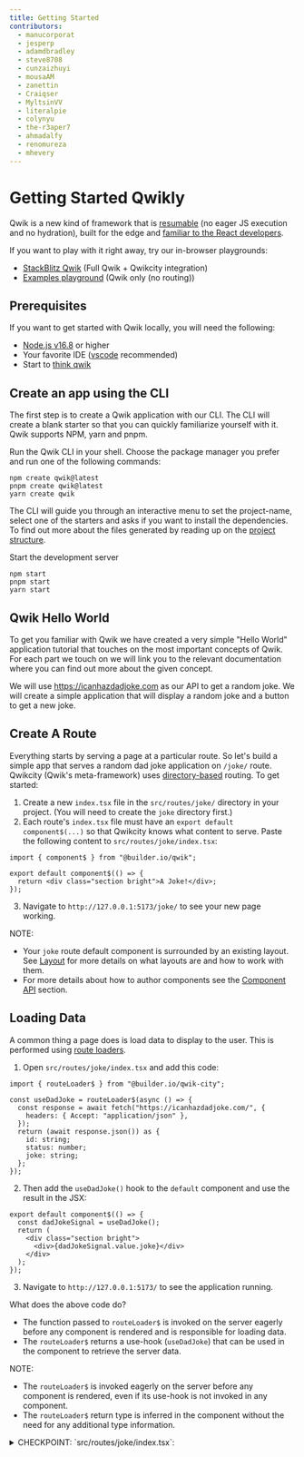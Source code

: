 ```yaml
---
title: Getting Started
contributors:
  - manucorporat
  - jesperp
  - adamdbradley
  - steve8708
  - cunzaizhuyi
  - mousaAM
  - zanettin
  - Craiqser
  - MyltsinVV
  - literalpie
  - colynyu
  - the-r3aper7
  - ahmadalfy
  - renomureza
  - mhevery
---
```


# Getting Started Qwikly

Qwik is a new kind of framework that is [resumable](../concepts/resumable/index.mdx) (no eager JS execution and no hydration), built for the edge and [familiar to the React developers](../cheat/qwik-react/index.mdx).

If you want to play with it right away, try our in-browser playgrounds:
- [StackBlitz Qwik](https://qwik.new) (Full Qwik + Qwikcity integration)
- [Examples playground](/examples/reactivity/counter/) (Qwik only (no routing))

## Prerequisites

If you want to get started with Qwik locally, you will need the following:

- [Node.js v16.8](https://nodejs.org/en/download/) or higher
- Your favorite IDE ([vscode](https://code.visualstudio.com/) recommended)
- Start to [think qwik](../think-qwik/index.mdx)

## Create an app using the CLI

The first step is to create a Qwik application with our CLI. The CLI will create a blank starter so that you can quickly familiarize yourself with it. Qwik supports NPM, yarn and pnpm.

Run the Qwik CLI in your shell. Choose the package manager you prefer and run one of the following commands:

```shell
npm create qwik@latest
pnpm create qwik@latest
yarn create qwik
```

The CLI will guide you through an interactive menu to set the project-name, select one of the starters and asks if you want to install the dependencies. To find out more about the files generated by reading up on the [project structure](/docs/project-structure/).

Start the development server

```shell
npm start
pnpm start
yarn start
```

## Qwik Hello World

To get you familiar with Qwik we have created a very simple "Hello World" application tutorial that touches on the most important concepts of Qwik. For each part we touch on we will link you to the relevant documentation where you can find out more about the given concept.

We will use https://icanhazdadjoke.com as our API to get a random joke. We will create a simple application that will display a random joke and a button to get a new joke.


## Create A Route

Everything starts by serving a page at a particular route. So let's build a simple app that serves a random dad joke application on `/joke/` route. Qwikcity (Qwik's meta-framework) uses [directory-based](/docs/routing/) routing. To get started:

1. Create a new `index.tsx` file in the `src/routes/joke/` directory in your project. (You will need to create the `joke` directory first.)
2. Each route's `index.tsx` file must have an `export default component$(...)` so that Qwikcity knows what content to serve. Paste the following content to `src/routes/joke/index.tsx`:
  ```tsx
  import { component$ } from "@builder.io/qwik";

  export default component$(() => {
    return <div class="section bright">A Joke!</div>;
  });
  ```
3. Navigate to `http://127.0.0.1:5173/joke/` to see your new page working.

NOTE:
- Your `joke` route default component is surrounded by an existing layout. See [Layout](/docs/layout/) for more details on what layouts are and how to work with them.
- For more details about how to author components see the [Component API](/docs/(qwik)/components/overview/) section.


## Loading Data

A common thing a page does is load data to display to the user. This is performed using [route loaders](/docs/route-loader/).

1. Open `src/routes/joke/index.tsx` and add this code:
  ```tsx
  import { routeLoader$ } from "@builder.io/qwik-city";

  const useDadJoke = routeLoader$(async () => {
    const response = await fetch("https://icanhazdadjoke.com/", {
      headers: { Accept: "application/json" },
    });
    return (await response.json()) as {
      id: string;
      status: number;
      joke: string;
    };
  });
  ```
2. Then add the `useDadJoke()` hook to the `default` component and use the result in the JSX:
  ```tsx
  export default component$(() => {
    const dadJokeSignal = useDadJoke();
    return (
      <div class="section bright">
        <div>{dadJokeSignal.value.joke}</div>
      </div>
    );
  });
  ```
3. Navigate to `http://127.0.0.1:5173/` to see the application running.

What does the above code do?
- The function passed to `routeLoader$` is invoked on the server eagerly before any component is rendered and is responsible for loading data.
- The `routeLoader$` returns a use-hook (`useDadJoke`) that can be used in the component to retrieve the server data.

NOTE:
- The `routeLoader$` is invoked eagerly on the server before any component is rendered, even if its use-hook is not invoked in any component.
- The `routeLoader$` return type is inferred in the component without the need for any additional type information.

<details>
  <summary>CHECKPOINT: `src/routes/joke/index.tsx`:</summary>
```tsx
import { component$ } from "@builder.io/qwik";
import { routeLoader$ } from "@builder.io/qwik-city";

const useDadJoke = routeLoader$(async () => {
  const response = await fetch("https://icanhazdadjoke.com/", {
    headers: { Accept: "application/json" },
  });
  return (await response.json()) as {
    id: string;
    status: number;
    joke: string;
  };
});

export default component$(() => {
  const dadJokeSignal = useDadJoke();
  return (
    <div class="section bright">
      <div>{dadJokeSignal.value.joke}</div>
    </div>
  );
});
```
</details>


## Posting Data to Server

Previously we used `routeLoader$` to send data from the server to the client. We use [`routeAction$`](/docs/action/) to post (send) data from the client back to the server.

NOTE: `routeAction$` is the preferred way to send data to the server because it uses the browser native form API which works even if JavaScript is disabled.

To declare an action:

1. Open `src/routes/joke/index.tsx` and add this code:
  ```tsx
  import {routeAction$, Form} from "@builder.io/qwik-city";

  const useJokeVoteAction = routeAction$((props) => {
    // Leave it as an exercise for the reader to implement this.
    console.log("VOTE", props);
  });
  ```

2. Update the  `export default` component to use the `useJokeVoteAction` hook. This is done by adding the `<Form>`.

  ```tsx
  export default component$(() => {
    const dadJokeSignal = useDadJoke();
    const favoriteJokeAction = useJokeVoteAction();
    return (
      <div class="section bright">
        <div>{dadJokeSignal.value.joke}</div>
        <Form action={favoriteJokeAction}>
          <input type="hidden" name="jokeID" value={dadJokeSignal.value.id} />
          <button name="vote" value="up">
            👍
          </button>
          <button name="vote" value="down">
            👎
          </button>
        </Form>
      </div>
    );
  });
  ```
3. Navigate to `http://127.0.0.1:5173/` to see the application running.

What does the above code do?
- `routeAction$` is used to receive data.
  - The function passed to `routeLoader$` is invoked on the server whenever the form is posted.
  - The `routeLoader$` returns a use-hook (`useJokeVoteAction`) that can be used in the component post the form data.
- `Form` is a convenience component that wraps the browser's native `<form>` element.

Things to note:
  - For validation see [zod validation](/docs/action/#zod-validation).
  - The `routeAction$` works even if JavaScript is disabled.
  - If JavaScript is enabled the `Form` component will prevent the browser from posting the form and instead post the data using JavaScript and emulate the browser's native form behavior without full refresh.

<details>
  <summary>CHECKPOINT: `src/routes/joke/index.tsx`:</summary>
```tsx
import { component$ } from "@builder.io/qwik";
import {
  routeLoader$,
  Form,
  routeAction$,
  server$,
} from "@builder.io/qwik-city";

const useDadJoke = routeLoader$(async () => {
  const response = await fetch("https://icanhazdadjoke.com/", {
    headers: { Accept: "application/json" },
  });
  return (await response.json()) as {
    id: string;
    status: number;
    joke: string;
  };
});

const useJokeVoteAction = routeAction$((props) => {
  console.log("VOTE", props);
});

export default component$(() => {
  const dadJokeSignal = useDadJoke();
  const favoriteJokeAction = useJokeVoteAction();
  return (
    <div class="section bright">
      <div>
        {dadJokeSignal.value.joke}
      </div>
      <Form action={favoriteJokeAction}>
        <input type="hidden" name="jokeID" value={dadJokeSignal.value.id} />
        <button name="vote" value="up">
          👍
        </button>
        <button name="vote" value="down">
          👎
        </button>
      </Form>
    </div>
  );
});
```
</details>

## Modifying State

Keeping track of the state and updating UI is core to what applications do. Qwik provides a `useSignal` hook to keep track of the application's state. To learn more see [state management](/docs/components/state/).

To declare state:
1. Declare the component's state using `useSignal()`.
   ```tsx
    const isFavoriteSignal = useSignal(false);
   ```
2. Add a button to the component that will modify the state.
   ```tsx
   <button onClick={() => isFavoriteSignal.value = !isFavoriteSignal.value}>
     {isFavoriteSignal.value ? "❤️" : "🤍"}
   </button>
   ```

NOTE: 
- Clicking on the button will update the state and the UI will be updated.

<details>
  <summary>CHECKPOINT: `src/routes/joke/index.tsx`:</summary>
```tsx
import { component$, useSignal } from "@builder.io/qwik";
import {
  routeLoader$,
  Form,
  routeAction$,
  server$,
} from "@builder.io/qwik-city";

const useDadJoke = routeLoader$(async () => {
  const response = await fetch("https://icanhazdadjoke.com/", {
    headers: { Accept: "application/json" },
  });
  return (await response.json()) as {
    id: string;
    status: number;
    joke: string;
  };
});

const useJokeVoteAction = routeAction$((props) => {
  console.log("VOTE", props);
});

export default component$(() => {
  const isFavoriteSignal = useSignal(false);
  const dadJokeSignal = useDadJoke();
  const favoriteJokeAction = useJokeVoteAction();
  return (
    <div class="section bright">
      <div>{dadJokeSignal.value.joke}</div>
      <Form action={favoriteJokeAction}>
        <input type="hidden" name="jokeID" value={dadJokeSignal.value.id} />
        <button name="vote" value="up">
          👍
        </button>
        <button name="vote" value="down">
          👎
        </button>
      </Form>
      <button
        onClick$={() => (isFavoriteSignal.value = !isFavoriteSignal.value)}
      >
        {isFavoriteSignal.value ? "❤️" : "🤍"}
      </button>
    </div>
  );
});
```
</details>

## Tasks and Invoking Server Code

In Qwik, a [task](/docs/components/lifecycle/#use-usetask-when-you-need-to) is work that needs to happen when a state changes. (Similar to an "effect" in other frameworks.) In this example, we will use the task to invoke code on the server.

1. Create a new task that tracks the `isFavoriteSignal` state:
   ```tsx
    useTask$(({ track }) => {
    });
   ```
2. Add a `track` call to the re-executed the task on `isFavoriteSignal` state change:
   ```tsx
    useTask$(({ track }) => {
      track(isFavoriteSignal);
    });
   ```
3. Add the work that you want to execute on state change:
   ```tsx
    useTask$(({ track }) => {
      track(isFavoriteSignal);
      console.log("FAVORITE (isomorphic)", isFavoriteSignal.value);
    });
   ```
4. If you want to have work happen on the server only, wrap it in `server$()`
   ```tsx
   useTask$(({ track }) => {
     track(isFavoriteSignal);
     console.log("FAVORITE (isomorphic)", isFavoriteSignal.value);
     server$(() => {
      console.log("FAVORITE (server)", isFavoriteSignal.value);
     })();
   });
   ```

NOTE:
- Notice that the body of `useTask$` is executed on both the server and the client (isomorphic).
- On SSR server prints `FAVORITE (isomorphic) false` and `FAVORITE (server) false`.
- When the user interacts with favorite, the client prints `FAVORITE (isomorphic) true` and the server prints `FAVORITE (server) false`.

<details>
  <summary>CHECKPOINT: `src/routes/joke/index.tsx`:</summary>
```tsx
import { component$, useSignal, useTask$ } from "@builder.io/qwik";
import {
  routeLoader$,
  Form,
  routeAction$,
  server$,
} from "@builder.io/qwik-city";

const useDadJoke = routeLoader$(async () => {
  const response = await fetch("https://icanhazdadjoke.com/", {
    headers: { Accept: "application/json" },
  });
  return (await response.json()) as {
    id: string;
    status: number;
    joke: string;
  };
});

const useJokeVoteAction = routeAction$((props) => {
  console.log("VOTE", props);
});

export default component$(() => {
  const isFavoriteSignal = useSignal(false);
  const dadJokeSignal = useDadJoke();
  const favoriteJokeAction = useJokeVoteAction();
  useTask$(({ track }) => {
    track(isFavoriteSignal);
    console.log("FAVORITE (isomorphic)", isFavoriteSignal.value);
    server$(() => {
      console.log("FAVORITE (server)", isFavoriteSignal.value);
    })();
  });
  return (
    <div class="section bright">
      <div>{dadJokeSignal.value.joke}</div>
      <Form action={favoriteJokeAction}>
        <input type="hidden" name="jokeID" value={dadJokeSignal.value.id} />
        <button name="vote" value="up">
          👍
        </button>
        <button name="vote" value="down">
          👎
        </button>
      </Form>
      <button
        onClick$={() => (isFavoriteSignal.value = !isFavoriteSignal.value)}
      >
        {isFavoriteSignal.value ? "❤️" : "🤍"}
      </button>
    </div>
  );
});
```
</details>

## Styling

Styling is an important part of any application. Qwik provides a way to associate and scope styles with your component.

To add styles:
1. Create a new file `src/routes/joke/index.css`:
   ```css
   div {
     font-weight: bold;
   }
 
   form {
     float: right;
   }
   ```
2. import the styles in `src/routes/joke/index.tsx`:
   ```tsx
   import STYLES from "./index.css?inline";
   ```
3. Tell the component to load the styles:
   ```tsx
   useStylesScoped$(STYLES);
   ```

NOTE:
- The `?inline` query parameter tells Vite to inline the styles into the component.
- The `useStylesScoped$` call tells Qwik to associate the styles with the component only (scoping).
- Styles are only loaded if they are not already inlined as part of SSR and only for the first component.


<details>
  <summary>CHECKPOINT: `src/routes/joke/index.css`:</summary>
```css
div {
  font-weight: bold;
}

form {
  float: right;
}
```
</details>
<details>
  <summary>CHECKPOINT: `src/routes/joke/index.tsx`:</summary>
```tsx
import {
  component$,
  useSignal,
  useStylesScoped$,
  useTask$,
} from "@builder.io/qwik";
import {
  routeLoader$,
  Form,
  routeAction$,
  server$,
} from "@builder.io/qwik-city";
import STYLES from "./index.css?inline";

const useDadJoke = routeLoader$(async () => {
  const response = await fetch("https://icanhazdadjoke.com/", {
    headers: { Accept: "application/json" },
  });
  return (await response.json()) as {
    id: string;
    status: number;
    joke: string;
  };
});

const useJokeVoteAction = routeAction$((props) => {
  console.log("VOTE", props);
});

export default component$(() => {
  useStylesScoped$(STYLES);
  const isFavoriteSignal = useSignal(false);
  const dadJokeSignal = useDadJoke();
  const favoriteJokeAction = useJokeVoteAction();
  useTask$(({ track }) => {
    track(isFavoriteSignal);
    console.log("FAVORITE (isomorphic)", isFavoriteSignal.value);
    server$(() => {
      console.log("FAVORITE (server)", isFavoriteSignal.value);
    })();
  });
  return (
    <div class="section bright">
      <div>{dadJokeSignal.value.joke}</div>
      <Form action={favoriteJokeAction}>
        <input type="hidden" name="jokeID" value={dadJokeSignal.value.id} />
        <button name="vote" value="up">
          👍
        </button>
        <button name="vote" value="down">
          👎
        </button>
      </Form>
      <button
        onClick$={() => (isFavoriteSignal.value = !isFavoriteSignal.value)}
      >
        {isFavoriteSignal.value ? "❤️" : "🤍"}
      </button>
    </div>
  );
});
```
</details>

## Preview

We build a very simple application that gave you an overview of key Qwik concepts and API. The application is running in dev mode, which uses hot-module-reloading (HMR) to continuously update the application while changing the code.

While in dev mode:
- Each file is loaded individually, which may cause waterfalls in the network tab.
- There is no speculative loading of bundles, so there may be a delay on the first interaction.

Let's create a production build to see how the application will be delivered to the user and how the above is fixed.

To create a preview build:
1. Run `npm run preview` to create a production build.

NOTE:
- Your application should have a production build now and be running on a different port.
- If you interact with the application now, the network tab of the dev tools should show that the bundles are instantly delivered from the [ServiceWorker cache](/docs/advanced/speculative-module-fetching/). 

## Review

Congratulations! You have made it through getting started. This overview is intentionally short to get you familiarized with different parts of Qwik. We recommended that you deep dive into the above concepts to learn more. Here are some key takeaways:

- [Project structure](/docs/project-structure/)
- [Directory-based](/docs/routing/) routing
- [Component](/docs/(qwik)/components/overview/)
- [route loaders](/docs/route-loader/)
- [form actions](/docs/action/) (and [zod validation](/docs/action/#zod-validation))
- [state management](/docs/components/state/)
- [tasks](/docs/components/lifecycle/#use-usetask-when-you-need-to)
- [ServiceWorker cache](/docs/advanced/speculative-module-fetching/)